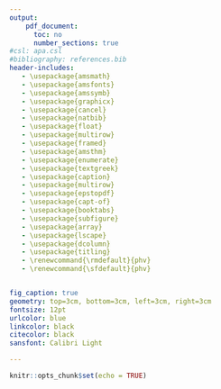 ```yaml
---
output: 
    pdf_document:
      toc: no
      number_sections: true
#csl: apa.csl
#bibliography: references.bib
header-includes:
   - \usepackage{amsmath}
   - \usepackage{amsfonts}
   - \usepackage{amssymb}
   - \usepackage{graphicx}
   - \usepackage{cancel}
   - \usepackage{natbib}
   - \usepackage{float}
   - \usepackage{multirow}
   - \usepackage{framed}
   - \usepackage{amsthm}
   - \usepackage{enumerate}
   - \usepackage{textgreek}
   - \usepackage{caption}
   - \usepackage{multirow}
   - \usepackage{epstopdf}
   - \usepackage{capt-of}
   - \usepackage{booktabs}
   - \usepackage{subfigure}
   - \usepackage{array}
   - \usepackage{lscape}
   - \usepackage{dcolumn}
   - \usepackage{titling}
   - \renewcommand{\rmdefault}{phv} 
   - \renewcommand{\sfdefault}{phv}


fig_caption: true
geometry: top=3cm, bottom=3cm, left=3cm, right=3cm 
fontsize: 12pt
urlcolor: blue
linkcolor: black
citecolor: black
sansfont: Calibri Light

---
```


```r
knitr::opts_chunk$set(echo = TRUE)
```

\begin{titlepage}
\begin{center}
\textbf{Título } \\
\end{center}
\vspace{0.5cm}
\raggedleft
\begin{center}
\begin{tabular}{l}
\and
\textbf{Mansilla, Kevin Gaston}\\
 Universidad Nacional de Cordoba\\ 
\href{mailto:kevin.mansilla@mi.unc.edu.ar}{kevin.mansilla@mi.unc.edu.ar}
\and 
\end{tabular}
\end{center}
\vspace{0.5cm}
\begin{center}
\date{Fecha}
\end{center}
\bigskip

\begin{abstract}
aaaaaaaaaaaaaaaaaaaaaaaaa
\end{abstract}
\end{titlepage}


\pagenumbering{arabic} 


